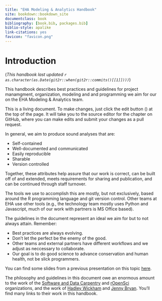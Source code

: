 ```yaml
--- 
title: "EHA Modeling & Analytics Handbook"
site: bookdown::bookdown_site
documentclass: book
bibliography: [book.bib, packages.bib]
biblio-style: apalike
link-citations: yes
favicon: "favicon.png"
---
```


<link href="https://fonts.googleapis.com/css?family=Lato|Nunito" rel="stylesheet">
<link rel="shortcut icon" href="/favicon.png" />

# Introduction {-}

(_This handbook last updated `r as.character(as.Date(git2r::when(git2r::commits()[[1]])))`_)

This handbook describes best practices and guidelines for project manamgment,
organization, modeling and and programming we aim for our on the EHA Modeling &
Analytics team.

This is a living document.  To make changes, just click the edit button
(<i class="fa fa-edit"></i>) at the top of the page.  It will take you to the source editor for the
chapter on GitHub, where you can make edits and submit your changes as a
pull request.

In general, we aim to produce sound analyses that are:

-   Self-contained
-   Well-documented and communicated
-   Easily reproducible
-   Sharable
-   Version controlled

Together, these attributes help assure that our work is correct, can be
built off of and extended, meets requirements for sharing and
publication, and can be continued through staff turnover.

The tools we use to accomplish this are mostly, but not exclusively,
based around the R programming language and git version control. Other
teams at EHA use other tools (e.g., the technology team mostly uses
Python and Javascript, much of our work with partners is MS Office
based).

The guidelines in the document represent an ideal we aim for but to not
always attain. Remember:

-   Best practices are always evolving.
-   Don't let the perfect be the enemy of the good.
-   Other teams and external partners have different workflows and we
    adjust as neccessary to collaborate.
-   Our goal is to do good science to advance conservation and human
    health, not be slick programmers.

You can find some slides from a previous presentation on this topic
[here](selfish-reproducibility-NR-2016-01-26.pdf).

The philosophy and guidelines in this document owe an enormous amount to
the work of the [Software and Data
Carpentry](http://software-carpentry.org/) and
[rOpenSci](http://ropensci.org/) organizations, and the work of [Hadley
Wickham](http://hadley.nz/) and [Jenny
Bryan](http://www.stat.ubc.ca/~jenny/). You'll find many links to their
work in this handbook.
